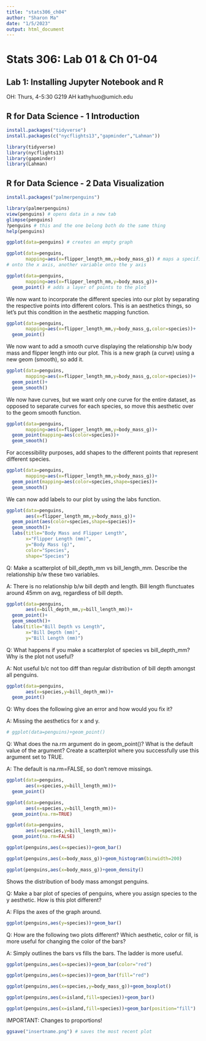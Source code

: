 ```yaml
---
title: "stats306_ch04"
author: "Sharon Ma"
date: "1/5/2023"
output: html_document
---
```


# Stats 306: Lab 01 & Ch 01-04 

## Lab 1: Installing Jupyter Notebook and R

OH: Thurs, 4-5:30 G219 AH 
kathyhuo$@$umich.edu

## R for Data Science - 1 Introduction

```r
install.packages("tidyverse")
install.packages(c("nycflights13","gapminder","Lahman"))
```

```r
library(tidyverse)
library(nycflights13)
library(gapminder)
library(Lahman)
```

## R for Data Science - 2 Data Visualization

```r
install.packages("palmerpenguins")
```

```r
library(palmerpenguins)
view(penguins) # opens data in a new tab
glimpse(penguins) 
?penguins # this and the one belong both do the same thing
help(penguins)
```

```r
ggplot(data=penguins) # creates an empty graph
```

```r
ggplot(data=penguins,
       mapping=aes(x=flipper_length_mm,y=body_mass_g)) # maps a specific variable 
# onto the x axis, another variable onto the y axis
```

```r
ggplot(data=penguins,
       mapping=aes(x=flipper_length_mm,y=body_mass_g))+
  geom_point() # adds a layer of points to the plot 
```

We now want to incorporate the different species into our plot by separating the
respective points into different colors. This is an aesthetics things, so let's 
put this condition in the aesthetic mapping function.

```r
ggplot(data=penguins,
       mapping=aes(x=flipper_length_mm,y=body_mass_g,color=species))+
  geom_point() 
```

We now want to add a smooth curve displaying the relationship b/w body mass and 
flipper length into our plot. This is a new graph (a curve) using a new geom (smooth), 
so add it.

```r
ggplot(data=penguins,
       mapping=aes(x=flipper_length_mm,y=body_mass_g,color=species))+
  geom_point()+
  geom_smooth()
```

We now have curves, but we want only one curve for the entire dataset, as opposed 
to separate curves for each species, so move this aesthetic over to the geom smooth 
function. 

```r
ggplot(data=penguins,
       mapping=aes(x=flipper_length_mm,y=body_mass_g))+
  geom_point(mapping=aes(color=species))+
  geom_smooth()
```

For accessibility purposes, add shapes to the different points that represent 
different species. 

```r
ggplot(data=penguins,
       mapping=aes(x=flipper_length_mm,y=body_mass_g))+
  geom_point(mapping=aes(color=species,shape=species))+
  geom_smooth()
```

We can now add labels to our plot by using the labs function. 

```r
ggplot(data=penguins,
       aes(x=flipper_length_mm,y=body_mass_g))+
  geom_point(aes(color=species,shape=species))+
  geom_smooth()+
  labs(title="Body Mass and Flipper Length",
       x="Flipper Length (mm)",
       y="Body Mass (g)",
       color="Species",
       shape="Species")
```

Q: Make a scatterplot of bill_depth_mm vs bill_length_mm. Describe the relationship 
b/w these two variables.

A: There is no relationship b/w bill depth and length. Bill length flunctuates around
45mm on avg, regardless of bill depth. 

```r
ggplot(data=penguins,
       aes(x=bill_depth_mm,y=bill_length_mm))+
  geom_point()+
  geom_smooth()+
  labs(title="Bill Depth vs Length",
       x="Bill Depth (mm)",
       y="Bill Length (mm)")
```

Q: What happens if you make a scatterplot of species vs bill_depth_mm? Why is 
the plot not useful?

A: Not useful b/c not too diff than regular distribution of bill depth amongst 
all penguins.

```r
ggplot(data=penguins,
       aes(x=species,y=bill_depth_mm))+
  geom_point()
```

Q: Why does the following give an error and how would you fix it? 

A: Missing the aesthetics for x and y.

```r
# ggplot(data=penguins)+geom_point()
```

Q: What does the na.rm argument do in geom_point()? What is the default value of 
the argument? Create a scatterplot where you successfully use this argument set to 
TRUE. 

A: The default is na.rm=FALSE, so don't remove missings. 

```r
ggplot(data=penguins,
       aes(x=species,y=bill_length_mm))+
  geom_point()
```

```r
ggplot(data=penguins,
       aes(x=species,y=bill_length_mm))+
  geom_point(na.rm=TRUE)
```

```r
ggplot(data=penguins,
       aes(x=species,y=bill_length_mm))+
  geom_point(na.rm=FALSE)
```

```r
ggplot(penguins,aes(x=species))+geom_bar()
```

```r
ggplot(penguins,aes(x=body_mass_g))+geom_histogram(binwidth=200)
```

```r
ggplot(penguins,aes(x=body_mass_g))+geom_density()
```

Shows the distribution of body mass amongst penguins.

Q: Make a bar plot of species of penguins, where you assign species to the y aesthetic. How is this plot different?

A: Flips the axes of the graph around. 

```r
ggplot(penguins,aes(y=species))+geom_bar()
```

Q: How are the following two plots different? Which aesthetic, color or fill, is 
more useful for changing the color of the bars?

A: Simply outlines the bars vs fills the bars. The ladder is more useful. 

```r
ggplot(penguins,aes(x=species))+geom_bar(color="red")
```

```r
ggplot(penguins,aes(x=species))+geom_bar(fill="red")
```

```r
ggplot(penguins,aes(x=species,y=body_mass_g))+geom_boxplot()
```

```r
ggplot(penguins,aes(x=island,fill=species))+geom_bar()
```

```r
ggplot(penguins,aes(x=island,fill=species))+geom_bar(position="fill")
```

IMPORTANT: Changes to proportions! 

```r
ggsave("insertname.png") # saves the most recent plot
```



